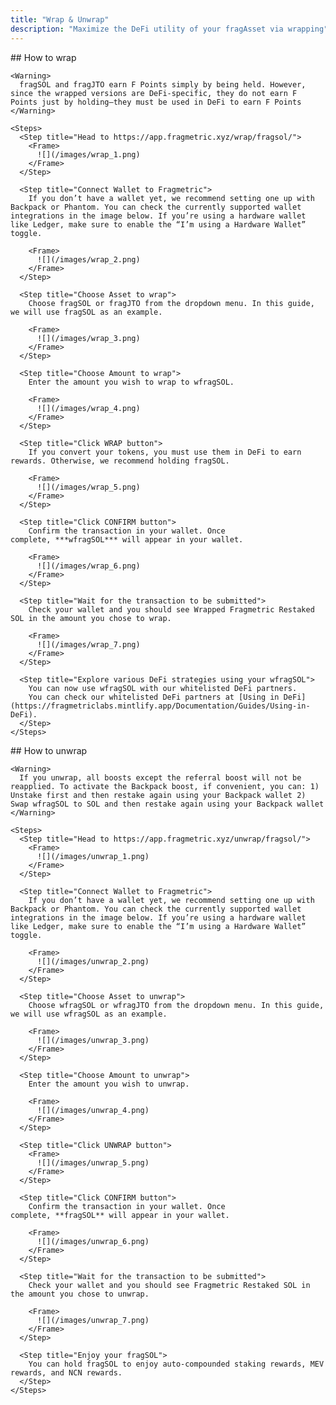 ```yaml
---
title: "Wrap & Unwrap"
description: "Maximize the DeFi utility of your fragAsset via wrapping"
---
```


<Tabs>
  <Tab title="Wrap">
    ## How to wrap

    <Warning>
      fragSOL and fragJTO earn F Points simply by being held. However, since the wrapped versions are DeFi-specific, they do not earn F Points just by holding—they must be used in DeFi to earn F Points
    </Warning>

    <Steps>
      <Step title="Head to https://app.fragmetric.xyz/wrap/fragsol/">
        <Frame>
          ![](/images/wrap_1.png)
        </Frame>
      </Step>

      <Step title="Connect Wallet to Fragmetric">
        If you don’t have a wallet yet, we recommend setting one up with Backpack or Phantom. You can check the currently supported wallet integrations in the image below. If you’re using a hardware wallet like Ledger, make sure to enable the “I’m using a Hardware Wallet” toggle.

        <Frame>
          ![](/images/wrap_2.png)
        </Frame>
      </Step>

      <Step title="Choose Asset to wrap">
        Choose fragSOL or fragJTO from the dropdown menu. In this guide, we will use fragSOL as an example.

        <Frame>
          ![](/images/wrap_3.png)
        </Frame>
      </Step>

      <Step title="Choose Amount to wrap">
        Enter the amount you wish to wrap to wfragSOL.

        <Frame>
          ![](/images/wrap_4.png)
        </Frame>
      </Step>

      <Step title="Click WRAP button">
        If you convert your tokens, you must use them in DeFi to earn rewards. Otherwise, we recommend holding fragSOL.

        <Frame>
          ![](/images/wrap_5.png)
        </Frame>
      </Step>

      <Step title="Click CONFIRM button">
        Confirm the transaction in your wallet. Once complete, ***wfragSOL*** will appear in your wallet.

        <Frame>
          ![](/images/wrap_6.png)
        </Frame>
      </Step>

      <Step title="Wait for the transaction to be submitted">
        Check your wallet and you should see Wrapped Fragmetric Restaked SOL in the amount you chose to wrap.

        <Frame>
          ![](/images/wrap_7.png)
        </Frame>
      </Step>

      <Step title="Explore various DeFi strategies using your wfragSOL">
        You can now use wfragSOL with our whitelisted DeFi partners.
        You can check our whitelisted DeFi partners at [Using in DeFi](https://fragmetriclabs.mintlify.app/Documentation/Guides/Using-in-DeFi).
      </Step>
    </Steps>
  </Tab>

  <Tab title="Unwrap">
    ## How to unwrap

    <Warning>
      If you unwrap, all boosts except the referral boost will not be reapplied. To activate the Backpack boost, if convenient, you can: 1) Unstake first and then restake again using your Backpack wallet 2) Swap wfragSOL to SOL and then restake again using your Backpack wallet
    </Warning>

    <Steps>
      <Step title="Head to https://app.fragmetric.xyz/unwrap/fragsol/">
        <Frame>
          ![](/images/unwrap_1.png)
        </Frame>
      </Step>

      <Step title="Connect Wallet to Fragmetric">
        If you don’t have a wallet yet, we recommend setting one up with Backpack or Phantom. You can check the currently supported wallet integrations in the image below. If you’re using a hardware wallet like Ledger, make sure to enable the “I’m using a Hardware Wallet” toggle.

        <Frame>
          ![](/images/unwrap_2.png)
        </Frame>
      </Step>

      <Step title="Choose Asset to unwrap">
        Choose wfragSOL or wfragJTO from the dropdown menu. In this guide, we will use wfragSOL as an example.

        <Frame>
          ![](/images/unwrap_3.png)
        </Frame>
      </Step>

      <Step title="Choose Amount to unwrap">
        Enter the amount you wish to unwrap.

        <Frame>
          ![](/images/unwrap_4.png)
        </Frame>
      </Step>

      <Step title="Click UNWRAP button">
        <Frame>
          ![](/images/unwrap_5.png)
        </Frame>
      </Step>

      <Step title="Click CONFIRM button">
        Confirm the transaction in your wallet. Once complete, **fragSOL** will appear in your wallet.

        <Frame>
          ![](/images/unwrap_6.png)
        </Frame>
      </Step>

      <Step title="Wait for the transaction to be submitted">
        Check your wallet and you should see Fragmetric Restaked SOL in the amount you chose to unwrap.

        <Frame>
          ![](/images/unwrap_7.png)
        </Frame>
      </Step>

      <Step title="Enjoy your fragSOL">
        You can hold fragSOL to enjoy auto-compounded staking rewards, MEV rewards, and NCN rewards.
      </Step>
    </Steps>
  </Tab>
</Tabs>